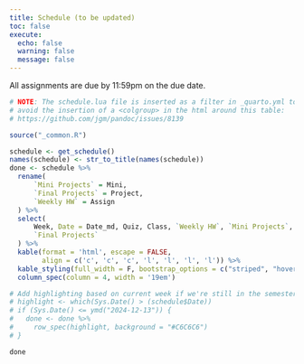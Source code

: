 ```yaml
---
title: Schedule (to be updated)
toc: false
execute:
  echo: false
  warning: false
  message: false
---
```


All assignments are due by 11:59pm on the due date.

```r
# NOTE: The schedule.lua file is inserted as a filter in _quarto.yml to 
# avoid the insertion of a <colgroup> in the html around this table: 
# https://github.com/jgm/pandoc/issues/8139

source("_common.R")

schedule <- get_schedule() 
names(schedule) <- str_to_title(names(schedule))
done <- schedule %>%
  rename(
      `Mini Projects` = Mini,
      `Final Projects` = Project,
      `Weekly HW` = Assign
  ) %>%
  select(
      Week, Date = Date_md, Quiz, Class, `Weekly HW`, `Mini Projects`,
      `Final Projects`
  ) %>%
  kable(format = 'html', escape = FALSE,
        align = c('c', 'c', 'c', 'l', 'l', 'l', 'l')) %>%
  kable_styling(full_width = F, bootstrap_options = c("striped", "hover")) %>%
  column_spec(column = 4, width = '19em') 

# Add highlighting based on current week if we're still in the semester
# highlight <- which(Sys.Date() > (schedule$Date))
# if (Sys.Date() <= ymd("2024-12-13")) {
#   done <- done %>%
#     row_spec(highlight, background = "#C6C6C6")
# }

done
```
